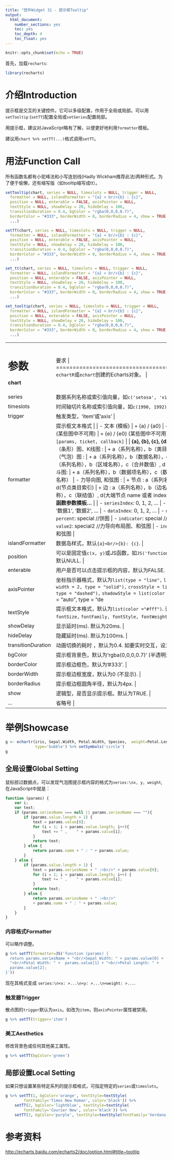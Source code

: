 ```yaml
---
title: "控件Widget 31 - 提示框Tooltip"
output: 
  html_document: 
    number_sections: yes
    toc: yes
    toc_depth: 4
    toc_float: yes
---
```


```r
knitr::opts_chunk$set(echo = TRUE)
```

首先，加载`recharts`:
```r
library(recharts)
```

# 介绍Introduction

提示框是交互的关键控件。它可以多级配置，作用于全局或局部。可以用`setTooltip` (`setTT`)配置全局或`setSeries`配置局部。

用提示框，建议对JavaScript略有了解，以便更好地利用`formatter`模板。

建议用`chart %>% setTT(...)`格式调用`setTT`。

# 用法Function Call

所有函数名都有小驼峰法和小写连划线(Hadly Wickham推荐此法)两种形式。为了便于偷懒，还有缩写版（如tooltip缩写成tt）。

```r
setTooltip(chart, series = NULL, timeslots = NULL, trigger = NULL,
  formatter = NULL, islandFormatter = "{a} < br/>{b} : {c}",
  position = NULL, enterable = FALSE, axisPointer = NULL,
  textStyle = NULL, showDelay = 20, hideDelay = 100,
  transitionDuration = 0.4, bgColor = "rgba(0,0,0,0.7)",
  borderColor = "#333", borderWidth = 0, borderRadius = 4, show = TRUE,
  ...)

setTT(chart, series = NULL, timeslots = NULL, trigger = NULL,
  formatter = NULL, islandFormatter = "{a} < br/>{b} : {c}",
  position = NULL, enterable = FALSE, axisPointer = NULL,
  textStyle = NULL, showDelay = 20, hideDelay = 100,
  transitionDuration = 0.4, bgColor = "rgba(0,0,0,0.7)",
  borderColor = "#333", borderWidth = 0, borderRadius = 4, show = TRUE,
  ...)

set_tt(chart, series = NULL, timeslots = NULL, trigger = NULL,
  formatter = NULL, islandFormatter = "{a} < br/>{b} : {c}",
  position = NULL, enterable = FALSE, axisPointer = NULL,
  textStyle = NULL, showDelay = 20, hideDelay = 100,
  transitionDuration = 0.4, bgColor = "rgba(0,0,0,0.7)",
  borderColor = "#333", borderWidth = 0, borderRadius = 4, show = TRUE,
  ...)

set_tooltip(chart, series = NULL, timeslots = NULL, trigger = NULL,
  formatter = NULL, islandFormatter = "{a} < br/>{b} : {c}",
  position = NULL, enterable = FALSE, axisPointer = NULL,
  textStyle = NULL, showDelay = 20, hideDelay = 100,
  transitionDuration = 0.4, bgColor = "rgba(0,0,0,0.7)",
  borderColor = "#333", borderWidth = 0, borderRadius = 4, show = TRUE,
  ...)
```


+------------------+-----------------------------------------------------------+
|   参数           |  要求                                            |
+==================+===========================================================+
| **chart**        | `echartR`或`echart`创建的Echarts对象。  |
+------------------+-----------------------------------------------------------+
| series           | 数据系列名称或索引值向量，如`c('setosa', 'virginica')`或`1:2`。 |
+------------------+-----------------------------------------------------------+
| timeslots        | 时间轴切片名称或索引值向量，如`c(1990, 1992)`或`c(1,3)`. 可以简写为`z`。 |
+------------------+-----------------------------------------------------------+
| trigger          | 触发类型，'item'或'axis' |
+------------------+-----------------------------------------------------------+
| formatter        | 提示框文本格式 |
|                  |                     |
|                  | - 文本 (模板) |
|                  |      + {a} / {a0} |
|                  |      + {b} / {b0} |
|                  |      + {c} / {c0} |
|                  |      + {d} / {d0} (某些图中不可用) |
|                  |      + {e} / {e0} (某些图中不可用) |
|                  |                     |
|                  |  - 函数 |
|                  |      + JS函数，列表格式为`[params, ticket, callback]` |
|                  |                        |
|                  |  **{a}, {b}, {c}, {d}的含义: **    |
|                  |                     |
|                  |  - 折线（区域）图、柱状（条形）图、K线图 : |
|                  |      + a（系列名称），b（类目值），c（数值）, d（无）|
|                  |  - 散点图（气泡）图 : |
|                  |      + a（系列名称），b（数据名称），c（数值数组）, d（无） |
|                  |  - 地图 :  |
|                  |      + a（系列名称），b（区域名称），c（合并数值）, d（无） |
|                  |  - 饼图、雷达图、仪表盘、漏斗图:  |
|                  |      + a（系列名称），b（数据项名称），c（数值）, d（饼图：百分比 | 雷达图：指标名称） |
|                  |  - 力导向图, 和弦图 : |
|                  |      + 节点 : a（系列名称），b（节点名称），c（节点值）, d(节点类目索引) |
|                  |      + 边 : a（系列名称），b（边名称，默认为大端节点名称-小端节点名称），c（联结值）, d(大端节点 name 或者 index), e(小端节点 name 或者 index) |
|                  |              |
|                  |  **JS函数参数模板...** |
|                  |          |
|                  |  - `seriesIndex`:	0, 1, 2, ... |
|                  |  - `seriesName`:	'周一', '周二', ... |
|                  |  - `name`:	'数据1', '数据2', ... |
|                  |  - `dataIndex`:	0, 1, 2, ... |
|                  |  - `data`:	data |
|                  |  - `value`:	value |
|                  |  - `percent`:	special //饼图 |
|                  |  - `indicator`:	special //雷达图、力导向布局图、和弦图 |
|                  |  - `value2`:	special2 //力导向布局图、和弦图 |
|                  |  - `indicator2`:	special2 //力导向布局图、和弦图 |
+------------------+-----------------------------------------------------------+
| islandFormatter  | 数据岛样式，默认`{a}<br/>{b}: {c}`. |
+------------------+-----------------------------------------------------------+
| position         | 可以是固定值`c(x, y)`或JS函数，如`JS('function([x, y]) {return [newX,newY]}')`. 默认NULL. |
+------------------+-----------------------------------------------------------+
| enterable        | 用户是否可以点击提示框的内容，默认为FALSE. |
+------------------+-----------------------------------------------------------+
| axisPointer      | 坐标指示器格式，默认为`list(type = "line",` `lineStyle = list(color = "#48b",` `width = 2, type = "solid"),` `crossStyle = list(color = "#1e90ff",` `width = 1, type = "dashed"),` `shadowStyle = list(color =` `"rgba(150,150,150,0.3)", width = "auto", type = "default")).` |
+------------------+-----------------------------------------------------------+
| textStyle        | 提示框文本格式，默认为`list(color ="#fff")`. 该列表可包括 `color, decoration, fontSize,` `fontFamily, fontStyle, fontWeight, align, baseline`属性. |
+------------------+-----------------------------------------------------------+
| showDelay	       | 显示延时(ms). 默认为20ms. |
+------------------+-----------------------------------------------------------+
| hideDelay	       | 隐藏延时(ms). 默认为100ms. |
+------------------+-----------------------------------------------------------+
|transitionDuration| 动画切换的耗时 ，默认为0.4. 如要实时交互，设为0. |
+------------------+-----------------------------------------------------------+
| bgColor	       | 提示框背景色，默认为'rgba(0,0,0,0.7)' (半透明深灰色). |
+------------------+-----------------------------------------------------------+
| borderColor	   | 提示框边框色，默认为'#333'. |
+------------------+-----------------------------------------------------------+
| borderWidth	   | 提示框边框宽度，默认为0 (不显示). |
+------------------+-----------------------------------------------------------+
| borderRadius	   | 提示框边框圆角半径，默认为4px. |
+------------------+-----------------------------------------------------------+
| show	           | 逻辑型，是否显示提示框。默认为TRUE. |
+------------------+-----------------------------------------------------------+
| ...              | 省略号 |
+------------------+-----------------------------------------------------------+

# 举例Showcase

```r
g <- echartr(iris, Sepal.Width, Petal.Width, Species,  weight=Petal.Length,
             type='bubble') %>% setSymbols('circle')
g
```

## 全局设置Global Setting

鼠标掠过数据点，可以发现气泡图提示框内容的格式为`series:\nx, y, weight`, 在JavaScript中就是：

```javascript
function (params) {
    var i;
    var text;
    if (params.seriesName === null || params.seriesName === ""){
        if (params.value.length > 1) {
            text = params.value[0];
            for (i = 1; i < params.value.length; i++){
                text += " ,    " + params.value[i];
            }
            return text;
        } else {
            return params.name + " : " + params.value;
        }
    } else {
        if (params.value.length > 1) {
            text = params.seriesName + " :<br/>" + params.value[0];
            for (i = 1; i < params.value.length; i++) {
                text += " ,    " + params.value[i];
            }
            return text;
        } else {
            return params.seriesName + " :<br/>"
            + params.name + " : " + params.value;
        }
    }
}
```

### 内容格式Formatter

可以略作调整。

```r
g %>% setTT(formatter=JS('function (params) {
  return params.seriesName + "<br/>Sepal Width: " + params.value[0] +  
  "<br/>Petal Width: " +  params.value[1] + "<br/>Petal Length: " + 
  params.value[2];
}'))
```

现在其格式变成 `series:\n<x: >...\n<y: >...\n<weight: >...`.

### 触发器Trigger

散点图的`trigger`默认为`axis`。如改为`item`，则`axisPointer`属性被禁用。

```r
g %>% setTT(trigger='item')
```

### 美工Aesthetics

修改背景色或任何其他美工属性。

```r
g %>% setTT(bgColor='green')
```

## 局部设置Local Setting

如果只想设置某些特定系列的提示框格式，可指定特定的`series`或`timeslots`。

```r
g %>% setTT(1, bgColor='orange', textStyle=textStyle(
        fontFamily='Times New Roman', color='black')) %>% 
    setTT(2, bgColor='lightblue', textStyle=textStyle(
        fontFamily='Courier New', color='black')) %>%
    setTT(3, bgColor='purple', textStyle=textStyle(fontFamily='Verdana'))
```

# 参考资料

<http://echarts.baidu.com/echarts2/doc/option.html#title~tooltip>
